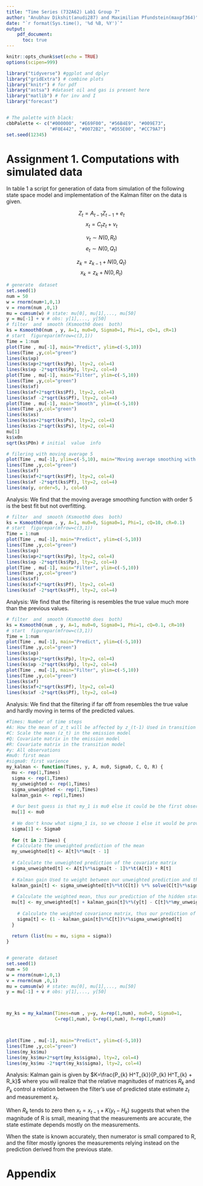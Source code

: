 ```yaml
---
title: "Time Series (732A62) Lab1 Group 7"
author: "Anubhav Dikshit(anudi287) and Maximilian Pfundstein(maxpf364)"
date: "`r format(Sys.time(), '%d %B, %Y')`"
output: 
    pdf_document:
      toc: true
---
```


```r
knitr::opts_chunk$set(echo = TRUE)
options(scipen=999)

library("tidyverse") #ggplot and dplyr 
library("gridExtra") # combine plots
library("knitr") # for pdf
library("astsa") #dataset oil and gas is present here
library("matlib") # for inv and I
library("forecast")


# The palette with black:
cbbPalette <- c("#000000", "#E69F00", "#56B4E9", "#009E73", 
                "#F0E442", "#0072B2", "#D55E00", "#CC79A7")
set.seed(12345)
```

\newpage

# Assignment 1. Computations with simulated data

In table 1 a script for generation of data from simulation of the following state space model and implementation of the Kalman filter on the data is given.


$$ Z_t =  A_{t-1} Z_{t-1} + e_t$$
$$x_t = C_t z_t + \nu_t$$

$$\nu_t \sim N(0,R_t)$$
$$e_t \sim N(0,Q_t)$$

\fbox{\begin{minipage}{46.7em}
a) Write down the expression for the state space model that is being simulated.
\end{minipage}}

$$ z_k = z_{k-1} + N(0,Q_t)$$
$$x_k = z_{k} + N(0, R_t)$$



\fbox{\begin{minipage}{46.7em}
b) Run this script and compare the filtering results with a moving average smoother of order 5.
\end{minipage}}

```r

# generate  dataset
set.seed(1)
num = 50
w = rnorm(num+1,0,1)
v = rnorm(num ,0,1)
mu = cumsum(w) # state: mu[0], mu[1],..., mu[50]
y = mu[-1] + v # obs: y[1],..., y[50]
# filter  and  smooth (Ksmooth0 does  both)
ks = Ksmooth0(num , y, A=1, mu0=0, Sigma0=1, Phi=1, cQ=1, cR=1)
# start  figurepar(mfrow=c(3,1))
Time = 1:num
plot(Time , mu[-1], main="Predict", ylim=c(-5,10))
lines(Time ,y,col="green")
lines(ks$xp)
lines(ks$xp+2*sqrt(ks$Pp), lty=2, col=4)
lines(ks$xp -2*sqrt(ks$Pp), lty=2, col=4)
plot(Time , mu[-1], main="Filter", ylim=c(-5,10))
lines(Time ,y,col="green")
lines(ks$xf)
lines(ks$xf+2*sqrt(ks$Pf), lty=2, col=4)
lines(ks$xf -2*sqrt(ks$Pf), lty=2, col=4)
plot(Time , mu[-1], main="Smooth", ylim=c(-5,10))
lines(Time ,y,col="green")
lines(ks$xs)
lines(ks$xs+2*sqrt(ks$Ps), lty=2, col=4)
lines(ks$xs-2*sqrt(ks$Ps), lty=2, col=4)
mu[1]
ks$x0n
sqrt(ks$P0n) # initial  value  info

# filering with moving average 5
plot(Time , mu[-1], ylim=c(-5,10), main="Moving average smoothing with order 5")
lines(Time ,y,col="green")
lines(ks$xf)
lines(ks$xf+2*sqrt(ks$Pf), lty=2, col=4)
lines(ks$xf -2*sqrt(ks$Pf), lty=2, col=4)
lines(ma(y, order=5, ), col=6)

```

Analysis: We find that the moving average smoothing function with order 5 is the best fit but not overfitting.

\fbox{\begin{minipage}{46.7em}
c) Also, compare the filtering outcome when R in the filter is 10 times smaller than its actual value, while Q in the filter is 10 times larger than its actual value. How does the filtering outcome varies?
\end{minipage}}

```r

# filter  and  smooth (Ksmooth0 does  both)
ks = Ksmooth0(num , y, A=1, mu0=0, Sigma0=1, Phi=1, cQ=10, cR=0.1)
# start  figurepar(mfrow=c(3,1))
Time = 1:num
plot(Time , mu[-1], main="Predict", ylim=c(-5,10))
lines(Time ,y,col="green")
lines(ks$xp)
lines(ks$xp+2*sqrt(ks$Pp), lty=2, col=4)
lines(ks$xp -2*sqrt(ks$Pp), lty=2, col=4)
plot(Time , mu[-1], main="Filter", ylim=c(-5,10))
lines(Time ,y,col="green")
lines(ks$xf)
lines(ks$xf+2*sqrt(ks$Pf), lty=2, col=4)
lines(ks$xf -2*sqrt(ks$Pf), lty=2, col=4)
```

Analysis: We find that the filtering is resembles the true value much more than the previous values.

\fbox{\begin{minipage}{46.7em}
d) Now compare the filtering outcome when R in the filter is 10 times larger than its actual value, while Q in the filter is 10 times smaller than its actual value. How does the filtering outcome varies?
\end{minipage}}

```r
# filter  and  smooth (Ksmooth0 does  both)
ks = Ksmooth0(num , y, A=1, mu0=0, Sigma0=1, Phi=1, cQ=0.1, cR=10)
# start  figurepar(mfrow=c(3,1))
Time = 1:num
plot(Time , mu[-1], main="Predict", ylim=c(-5,10))
lines(Time ,y,col="green")
lines(ks$xp)
lines(ks$xp+2*sqrt(ks$Pp), lty=2, col=4)
lines(ks$xp -2*sqrt(ks$Pp), lty=2, col=4)
plot(Time , mu[-1], main="Filter", ylim=c(-5,10))
lines(Time ,y,col="green")
lines(ks$xf)
lines(ks$xf+2*sqrt(ks$Pf), lty=2, col=4)
lines(ks$xf -2*sqrt(ks$Pf), lty=2, col=4)
```

Analysis: We find that the filtering if far off from resembles the true value and hardly moving in terms of the predicted values.

\fbox{\begin{minipage}{46.7em}
e) Implement your own Kalman filter and replace ksmooth0 function with your script.
\end{minipage}}

```r
#Times: Number of time steps
#A: How the mean of z_t will be affected by z_(t-1) Used in transition model
#C: Scale the mean (z_t) in the emission model
#Q: Covariate matrix in the emission model
#R: Covariate matrix in the transition model 
#y: All observations
#mu0: first mean
#sigma0: first varience
my_kalman <- function(Times, y, A, mu0, Sigma0, C, Q, R) {
  mu <- rep(1,Times)
  sigma <- rep(1,Times)
  my_unweighted <- rep(1,Times)
  sigma_unweighted <- rep(1,Times)
  kalman_gain <- rep(1,Times)
  
  # Our best guess is that my_1 is mu0 else it could be the first observation
  mu[1] <- mu0
  
  # We don't know what sigma_1 is, so we choose 1 else it would be provided
  sigma[1] <- Sigma0
  
  for (t in 2:Times) {
  # Calculate the unweighted prediction of the mean
  my_unweighted[t] <- A[t]%*%mu[t - 1]
    
  # Calculate the unweighted prediction of the covariate matrix
  sigma_unweighted[t] <- A[t]%*%sigma[t - 1]%*%t(A[t]) + R[t]
    
  # Kalman gain Used to weight between our unweighted prediction and the obs
  kalman_gain[t] <- sigma_unweighted[t]%*%t(C[t]) %*% solve(C[t]%*%sigma_unweighted[t]%*%t(C[t] + Q[t]))
  
  # Calculate the weighted mean, thus our prediction of the hidden state
  mu[t] <- my_unweighted[t] + kalman_gain[t]%*%(y[t] - C[t]%*%my_unweighted[t])
    
    # Calculate the weighted covariance matrix, thus our prediction of the predition error
    sigma[t] <- (1 - kalman_gain[t]%*%C[t])%*%sigma_unweighted[t]
  }
  
  return (list(mu = mu, sigma = sigma))
}


# generate  dataset
set.seed(1)
num = 50
w = rnorm(num+1,0,1)
v = rnorm(num ,0,1)
mu = cumsum(w) # state: mu[0], mu[1],..., mu[50]
y = mu[-1] + v # obs: y[1],..., y[50]



my_ks = my_kalman(Times=num , y=y, A=rep(1,num), mu0=0, Sigma0=1, 
                  C=rep(1,num), Q=rep(1,num), R=rep(1,num))



plot(Time , mu[-1], main="Predict", ylim=c(-5,10))
lines(Time ,y,col="green")
lines(my_ks$mu)
lines(my_ks$mu+2*sqrt(my_ks$sigma), lty=2, col=4)
lines(my_ks$mu -2*sqrt(my_ks$sigma), lty=2, col=4)


```

\fbox{\begin{minipage}{46.7em}
f) How do you interpret the Kalman gain?
\end{minipage}}

Analysis: Kalman gain is given by $K=\frac{P_{k} H^T_{k}}{P_{k} H^T_{k} + R_k}$ where you will realize that the relative magnitudes of matrices $R_k$ and $P_k$ control a relation between the filter's use of predicted state estimate $z_t$ and measurement $x_t$.

When $R_k$ tends to zero then $x_t = x_{t-1} + K (y_t - H_k)$ suggests that when the magnitude of R is small, meaning that the measurements are accurate, the state estimate depends mostly on the measurements.

When the state is known accurately, then numerator is small compared to R, and the filter mostly ignores the measurements relying instead on the prediction derived from the previous state.

# Appendix

```r
```


